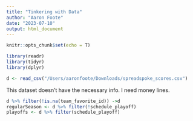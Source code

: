 ```yaml
---
title: "Tinkering with Data"
author: "Aaron Foote"
date: "2023-07-10"
output: html_document
---
```


```r
knitr::opts_chunk$set(echo = T)

library(readr)
library(tidyr)
library(dplyr)
```

```r
d <- read_csv("/Users/aaronfoote/Downloads/spreadspoke_scores.csv")
```
This dataset doesn't have the necessary info. I need money lines.
```r
d %>% filter(!is.na(team_favorite_id)) ->d
regularSeason <- d %>% filter(!schedule_playoff)
playoffs <- d %>% filter(schedule_playoff)
```


